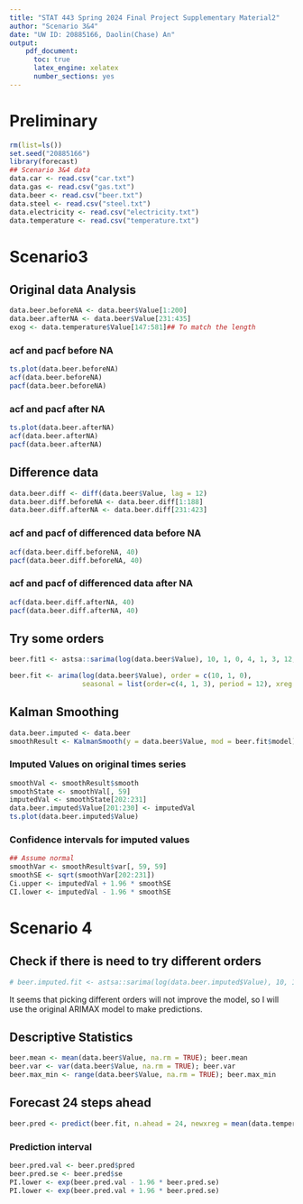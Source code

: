 ---
title: "STAT 443 Spring 2024 Final Project Supplementary Material2"
author: "Scenario 3&4"
date: "UW ID: 20885166, Daolin(Chase) An"
output: 
    pdf_document:
      toc: true
      latex_engine: xelatex
      number_sections: yes
---

# Preliminary
```{r Pre, message=FALSE, warning=FALSE}
rm(list=ls())
set.seed("20885166")
library(forecast)
## Scenario 3&4 data
data.car <- read.csv("car.txt")
data.gas <- read.csv("gas.txt")
data.beer <- read.csv("beer.txt")
data.steel <- read.csv("steel.txt")
data.electricity <- read.csv("electricity.txt")
data.temperature <- read.csv("temperature.txt")
```

# Scenario3

## Original data Analysis
```{r}
data.beer.beforeNA <- data.beer$Value[1:200]
data.beer.afterNA <- data.beer$Value[231:435]
exog <- data.temperature$Value[147:581]## To match the length
```

### acf and pacf before NA
```{r fig.height=4}
ts.plot(data.beer.beforeNA)
acf(data.beer.beforeNA)
pacf(data.beer.beforeNA)
```

### acf and pacf after NA
```{r fig.height=4}
ts.plot(data.beer.afterNA)
acf(data.beer.afterNA)
pacf(data.beer.afterNA)
```

## Difference data
```{r}
data.beer.diff <- diff(data.beer$Value, lag = 12)
data.beer.diff.beforeNA <- data.beer.diff[1:188]
data.beer.diff.afterNA <- data.beer.diff[231:423]
```

### acf and pacf of differenced data before NA
```{r fig.height=4}
acf(data.beer.diff.beforeNA, 40)
pacf(data.beer.diff.beforeNA, 40)
```

### acf and pacf of differenced data after NA
```{r fig.height=4}
acf(data.beer.diff.afterNA, 40)
pacf(data.beer.diff.afterNA, 40)
```

## Try some orders
```{r Try some orders, cache=TRUE}
beer.fit1 <- astsa::sarima(log(data.beer$Value), 10, 1, 0, 4, 1, 3, 12, xreg = exog)
```


```{r sarima model, cache=TRUE}
beer.fit <- arima(log(data.beer$Value), order = c(10, 1, 0), 
                  seasonal = list(order=c(4, 1, 3), period = 12), xreg = exog)
```

## Kalman Smoothing
```{r}
data.beer.imputed <- data.beer
smoothResult <- KalmanSmooth(y = data.beer$Value, mod = beer.fit$model)
```

### Imputed Values on original times series
```{r}
smoothVal <- smoothResult$smooth
smoothState <- smoothVal[, 59]
imputedVal <- smoothState[202:231]
data.beer.imputed$Value[201:230] <- imputedVal
ts.plot(data.beer.imputed$Value)
```

### Confidence intervals for imputed values
```{r}
## Assume normal
smoothVar <- smoothResult$var[, 59, 59]
smoothSE <- sqrt(smoothVar[202:231])
Ci.upper <- imputedVal + 1.96 * smoothSE
CI.lower <- imputedVal - 1.96 * smoothSE
```

# Scenario 4

## Check if there is need to try different orders
```{r}
# beer.imputed.fit <- astsa::sarima(log(data.beer.imputed$Value), 10, 1, 0, 4, 1, 3, 12, xreg = exog)
```

It seems that picking different orders will not improve the model, so I will 
use the original ARIMAX model to make predictions.

## Descriptive Statistics
```{r beer Descriptive}
beer.mean <- mean(data.beer$Value, na.rm = TRUE); beer.mean
beer.var <- var(data.beer$Value, na.rm = TRUE); beer.var
beer.max_min <- range(data.beer$Value, na.rm = TRUE); beer.max_min
```


## Forecast 24 steps ahead
```{r}
beer.pred <- predict(beer.fit, n.ahead = 24, newxreg = mean(data.temperature$Value))
```

### Prediction interval
```{r}
beer.pred.val <- beer.pred$pred
beer.pred.se <- beer.pred$se
PI.lower <- exp(beer.pred.val - 1.96 * beer.pred.se)
PI.lower <- exp(beer.pred.val + 1.96 * beer.pred.se)
```


